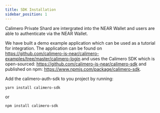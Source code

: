 ```yaml
---
title: SDK Installation
sidebar_position: 1
---
```


Calimero Private Shard are intergrated into the NEAR Wallet and users are able to authenticate via the NEAR Wallet.

We have built a demo example application which can be used as a tutorial for integration. The application can be found on https://github.com/calimero-is-near/calimero-examples/tree/master/calimero-login and uses the Calimero  SDK which is open-sourced: https://github.com/calimero-is-near/calimero-sdk and published on npm: https://www.npmjs.com/package/calimero-sdk.

Add the calimero-auth-sdk to you project by running:
```sh
yarn install calimero-sdk
```
or
```sh
npm install calimero-sdk
```
